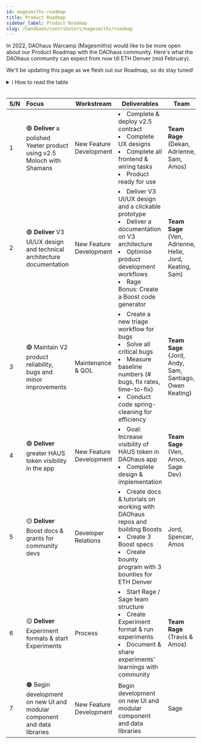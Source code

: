 ```yaml
---
id: magesmiths-roadmap
title: Product Roadmap
sidebar_label: Product Roadmap
slug: /handbook/contributors/magesmiths/roadmap
--- 
```



In 2022, DAOhaus Warcamp (Magesmiths) would like to be more open about our Product Roadmap with the DAOhaus community. Here's what the DAOhaus community can expect from now till ETH Denver (mid February). 

We'll be updating this page as we flesh out our Roadmap, so do stay tuned! 

<details>
    <summary>ℹ️ How to read the table</summary>

The **Focus** areas are prioritised in the following manner: 
- 🟢 Must-haves: Today, we’re devoting resources towards them  
- 🟡 Should-haves: We’re allocating future resources to them
- 🟠 Good-to-have: No explicit resource allocations today

The **Teams** are split in the following manner
- **Team Rage** is a research team that hacks experimental projects. Uses short-term development and a disciplined approach to experiment design.  
- **Team Sage** designs and builds the app (and DAO tools) using Team Rage’s data. This team prizes long-term thinking, focus, and quality control above all else.

</details>   

<br/>

| S/N | Focus                                                                 | Workstream              | Deliverables                                                                                                                                                                                                     | Team                                                |
| --- |:--------------------------------------------------------------------- | ----------------------- | ---------------------------------------------------------------------------------------------------------------------------------------------------------------------------------------------------------------- | --------------------------------------------------- |
| 1   | 🟢  **Deliver** a polished Yeeter product using v2.5 Moloch with Shamans  | New Feature Development | <li>Complete & deploy v2.5 contract</li><li>Complete UX designs</li><li>Complete all frontend & wiring tasks</li><li>Product ready for use</li>                                                                  | **Team Rage** (Dekan, Adrienne, Sam, Amos)               |
| 2   | 🟢  **Deliver** V3 UI/UX design and technical architecture documentation | New Feature Development | <li>Deliver V3 UI/UX design and a clickable prototype</li> <li>Deliver a documentation on V3 architecture </li><li>Optimise product development workflows</li><li>Rage Bonus: Create a Boost code generator</li> | **Team Sage** (Ven, Adrienne, Helle, Jord, Keating, Sam) |
| 3   | 🟢  Maintain V2 product reliability, bugs and minor improvements      | Maintenance & QOL       | <li>Create a new triage workflow for bugs</li> <li>Solve all critical bugs</li><li>Measure baseline numbers (# bugs, fix rates, time-to-fix)</li><li>Conduct code spring-cleaning for efficiency</li>            | **Team Sage** (Jord, Andy, Sam, Santiago, Owen Keating)  |
| 4   | 🟢  **Deliver** greater HAUS token visibility in the app                  | New Feature Development | <li>Goal: Increase visibility of HAUS token in DAOhaus app</li><li>Complete design & implementation</li>                                                                                                         | **Team Sage** (Ven, Amos, Sage Dev)                      |
| 5   | 🟡  **Deliver** Boost docs & grants for community devs                    | Developer Relations     | <li>Create docs & tutorials on working with DAOhaus repos and building Boosts</li><li>Create 3 Boost specs</li><li>Create bounty program with 3 bounties for ETH Denver</li>                                     | Jord, Spencer, Amos                                 |
| 6   | 🟡  **Deliver** Experiment formats & start Experiments                    | Process                 | <li>Start Rage / Sage team structure</li><li>Create Experiment format & run experiments</li><li>Document & share experiments’ learnings with community</li>                                                      | **Team Rage** (Travis & Amos)                                       |
| 7   | 🟠  Begin development on new UI and modular component and data libraries                                                                      | New Feature Development                        |  Begin development on new UI and modular component and data libraries                                                                                                                                                                                                                |  Sage                                                   |



 

